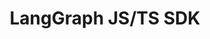 ---
title: LangGraph JS/TS SDK
sidebarTitle: LangGraph JS/TS SDK
url: "https://reference.langchain.com/javascript/modules/_langchain_langgraph-sdk.html"
---